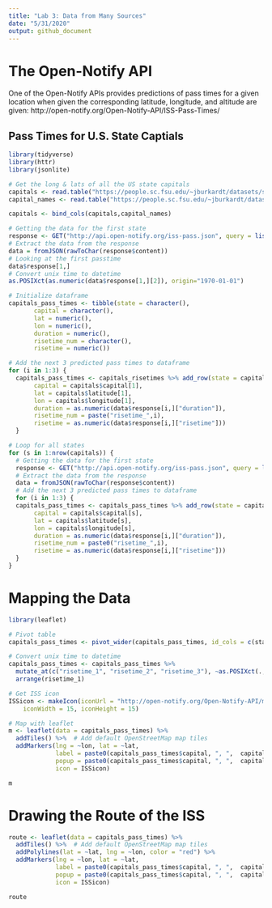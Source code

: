 ```yaml
---
title: "Lab 3: Data from Many Sources"
date: "5/31/2020"
output: github_document
---
```

# The Open-Notify API
One of the Open-Notify APIs provides predictions of pass times for a given location when given the corresponding latitude, longitude, and altitude are given: http://open-notify.org/Open-Notify-API/ISS-Pass-Times/

## Pass Times for U.S. State Captials

```r
library(tidyverse)
library(httr)
library(jsonlite)

# Get the long & lats of all the US state capitals
capitals <- read.table("https://people.sc.fsu.edu/~jburkardt/datasets/states/state_capitals_ll.txt", col.names = c("state","latitude","longitude"))
capital_names <- read.table("https://people.sc.fsu.edu/~jburkardt/datasets/states/state_capitals_name.txt", col.names = c("state","capital"))

capitals <- bind_cols(capitals,capital_names)

# Getting the data for the first state
response <- GET("http://api.open-notify.org/iss-pass.json", query = list(lat = capitals$latitude[1], lon = capitals$longitude[1]))
# Extract the data from the response
data = fromJSON(rawToChar(response$content))
# Looking at the first passtime
data$response[1,]
# Convert unix time to datetime
as.POSIXct(as.numeric(data$response[1,][2]), origin="1970-01-01")

# Initialize dataframe
capitals_pass_times <- tibble(state = character(),
       capital = character(),
       lat = numeric(),
       lon = numeric(),
       duration = numeric(),
       risetime_num = character(),
       risetime = numeric())

# Add the next 3 predicted pass times to dataframe
for (i in 1:3) {
  capitals_pass_times <- capitals_risetimes %>% add_row(state = capitals$state[1],
       capital = capitals$capital[1],
       lat = capitals$latitude[1], 
       lon = capitals$longitude[1],
       duration = as.numeric(data$response[i,]["duration"]),
       risetime_num = paste("risetime_",i),
       risetime = as.numeric(data$response[i,]["risetime"]))
  }

# Loop for all states
for (s in 1:nrow(capitals)) {
  # Getting the data for the first state
  response <- GET("http://api.open-notify.org/iss-pass.json", query = list(lat = capitals$latitude[s], lon = capitals$longitude[s]))
  # Extract the data from the response
  data = fromJSON(rawToChar(response$content))
  # Add the next 3 predicted pass times to dataframe
  for (i in 1:3) {
  capitals_pass_times <- capitals_pass_times %>% add_row(state = capitals$state[s],
       capital = capitals$capital[s],
       lat = capitals$latitude[s], 
       lon = capitals$longitude[s],
       duration = as.numeric(data$response[i,]["duration"]),
       risetime_num = paste0("risetime_",i),
       risetime = as.numeric(data$response[i,]["risetime"]))
  }
}
```

# Mapping the Data

```r
library(leaflet)

# Pivot table
capitals_pass_times <- pivot_wider(capitals_pass_times, id_cols = c(state,capital,lat,lon), names_from = risetime_num, values_from = risetime)

# Convert unix time to datetime
capitals_pass_times <- capitals_pass_times %>% 
  mutate_at(c("risetime_1", "risetime_2", "risetime_3"), ~as.POSIXct(., origin="1970-01-01")) %>% 
  arrange(risetime_1)

# Get ISS icon
ISSicon <- makeIcon(iconUrl = "http://open-notify.org/Open-Notify-API/map/ISSIcon.png",
    iconWidth = 15, iconHeight = 15)

# Map with leaflet
m <- leaflet(data = capitals_pass_times) %>%
  addTiles() %>%  # Add default OpenStreetMap map tiles
  addMarkers(lng = ~lon, lat = ~lat,
             label = paste0(capitals_pass_times$capital, ", ",  capitals_pass_times$state, " - Next predicted passtime: ", capitals_pass_times$risetime_1),
             popup = paste0(capitals_pass_times$capital, ", ",  capitals_pass_times$state,  " - Next predicted passtimes: ", capitals_pass_times$risetime_1, ", ", capitals_pass_times$risetime_2, ", ", capitals_pass_times$risetime_3), 
             icon = ISSicon)

m
```

# Drawing the Route of the ISS

```r
route <- leaflet(data = capitals_pass_times) %>%
  addTiles() %>%  # Add default OpenStreetMap map tiles
  addPolylines(lat = ~lat, lng = ~lon, color = "red") %>% 
  addMarkers(lng = ~lon, lat = ~lat, 
             label = paste0(capitals_pass_times$capital, ", ",  capitals_pass_times$state, " - Next predicted passtime: ", capitals_pass_times$risetime_1),
             popup = paste0(capitals_pass_times$capital, ", ",  capitals_pass_times$state,  " - Next predicted passtimes: ", capitals_pass_times$risetime_1, ", ", capitals_pass_times$risetime_2, ", ", capitals_pass_times$risetime_3), 
             icon = ISSicon)

route
```

